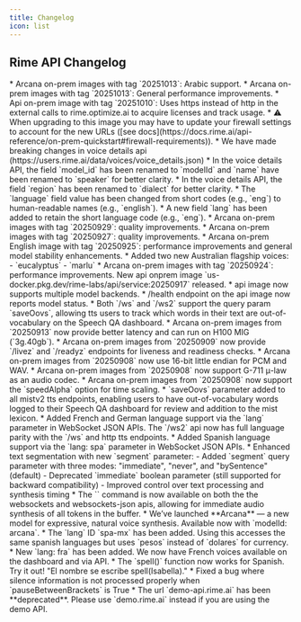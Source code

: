 ```yaml
---
title: Changelog
icon: list
---
```


## Rime API Changelog

<Update label="2025-10-13">
 * Arcana on-prem images with tag `20251013`: Arabic support.
 * Arcana on-prem images with tag `20251013`: General performance improvements.
</Update>

<Update label="2025-10-10">
 * Api on-prem image with tag `20251010`: Uses https instead of http in the external calls to rime.optimize.ai to acquire licenses and track usage.
 * ⚠️ When upgrading to this image you may have to update your firewall settings to account for the new URLs ([see docs](https://docs.rime.ai/api-reference/on-prem-quickstart#firewall-requirements)).
</Update>

<Update label="⚠️ 2025-09-30">
 * We have made breaking changes in voice details api (https://users.rime.ai/data/voices/voice_details.json)
 * In the voice details API, the field `model_id` has been renamed to `modelId` and `name` have been renamed to `speaker` for better clarity.
 * In the voice details API, the field `region` has been renamed to `dialect` for better clarity.
 * The `language` field value has been changed from short codes (e.g., `eng`) to human-readable names (e.g., `english`).
 * A new field `lang` has been added to retain the short language code (e.g., `eng`).
</Update>

<Update label="2025-09-29">
 * Arcana on-prem images with tag `20250929`: quality improvements.
</Update>

<Update label="2025-09-27">
 * Arcana on-prem images with tag `20250927`: quality improvements.
</Update>

<Update label="2025-09-25">
 * Arcana on-prem English image with tag `20250925`: performance improvements and general model stability enhancements.
 * Added two new Australian flagship voices:
   - `eucalyptus`
   - `marlu`
</Update>

<Update label="2025-09-24">
 * Arcana on-prem images with tag `20250924`: performance improvements.
</Update>

<Update label="2025-09-17">
New api onprem image `us-docker.pkg.dev/rime-labs/api/service:20250917` released.
* api image now supports multiple model backends.
* /health endpoint on the api image now reports model status.
</Update>

<Update label="2025-09-13">
 * Both `/ws` and `/ws2` support the query param `saveOovs`, allowing tts users to track which words in their text are out-of-vocabulary on
 the Speech QA dashboard.
</Update>

<Update label="2025-09-13">
 * Arcana on-prem images from `20250913` now provide better latency and can run on H100 MIG (`3g.40gb`).
</Update>

<Update label="2025-09-09">
 * Arcana on-prem images from `20250909` now provide `/livez` and `/readyz` endpoints for liveness and readiness checks.
</Update>

<Update label="2025-09-08">
 * Arcana on-prem images from `20250908` now use 16-bit little endian for PCM and WAV.
 * Arcana on-prem images from `20250908` now support G-711 μ-law as an audio codec.
 * Arcana on-prem images from `20250908` now support the `speedAlpha` option for time scaling.
</Update>

<Update label="2025-09-02">
 * `saveOovs` parameter added to all mistv2 tts endpoints, enabling users to have out-of-vocabulary words logged to their Speech QA dashboard for review and addition to the mist lexicon.
</Update>

<Update label="2025-08-01">
 * Added French and German language support via the `lang` parameter in WebSocket JSON APIs. The `/ws2` api now has full language parity with the `/ws` and http tts endpoints.
</Update>

<Update label="2025-07-31">
 * Added Spanish language support via the `lang: spa` parameter in WebSocket JSON APIs.
 * Enhanced text segmentation with new `segment` parameter:
   - Added `segment` query parameter with three modes: "immediate", "never", and "bySentence" (default)
   - Deprecated `immediate` boolean parameter (still supported for backward compatibility)
   - Improved control over text processing and synthesis timing
</Update>

<Update label="2025-05-27">
 * The `<FLUSH>` command is now available on both the the websockets and websockets-json apis, allowing for immediate audio synthesis of all tokens in the buffer.
</Update>

<Update label="2025-04-24">
 * We’ve launched **Arcana** — a new model for expressive, natural voice synthesis. Available now with `modelId: arcana`.
</Update>

<Update label="2025-03-28">
 * The `lang` ID `spa-mx` has been added. Using this accesses the same spanish languages but uses `pesos` instead of `dolares` for currency.
 * New `lang: fra` has been added. We now have French voices available on the dashboard and via API.
</Update>

<Update label="2025-03-26">
  * The `spell()` function now works for Spanish. Try it out! "El nombre se escribe spell(Isabella)."
  * Fixed a bug where silence information is not processed properly when `pauseBetweenBrackets` is True
  * The url `demo-api.rime.ai` has been **deprecated**. Please use `demo.rime.ai` instead if you are using the demo API.
</Update>

